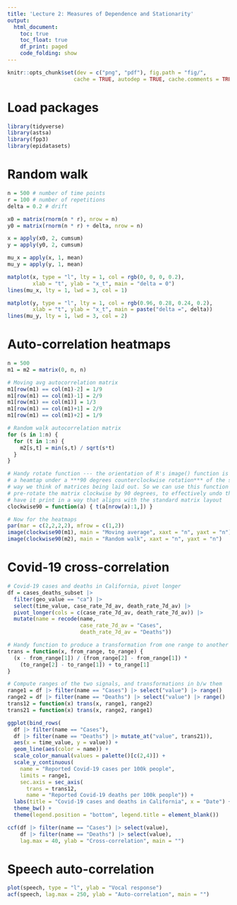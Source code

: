 ```yaml
---
title: 'Lecture 2: Measures of Dependence and Stationarity'
output:
  html_document:
    toc: true
    toc_float: true
    df_print: paged
    code_folding: show
---
```


```r
knitr::opts_chunk$set(dev = c("png", "pdf"), fig.path = "fig/",
                     cache = TRUE, autodep = TRUE, cache.comments = TRUE)
```

# Load packages

```r
library(tidyverse)
library(astsa)
library(fpp3)
library(epidatasets)
```

# Random walk

```r
n = 500 # number of time points
r = 100 # number of repetitions
delta = 0.2 # drift

x0 = matrix(rnorm(n * r), nrow = n)
y0 = matrix(rnorm(n * r) + delta, nrow = n)

x = apply(x0, 2, cumsum)
y = apply(y0, 2, cumsum)

mu_x = apply(x, 1, mean)
mu_y = apply(y, 1, mean)

matplot(x, type = "l", lty = 1, col = rgb(0, 0, 0, 0.2),
        xlab = "t", ylab = "x_t", main = "delta = 0")
lines(mu_x, lty = 1, lwd = 3, col = 1)

matplot(y, type = "l", lty = 1, col = rgb(0.96, 0.28, 0.24, 0.2),
        xlab = "t", ylab = "x_t", main = paste("delta =", delta))
lines(mu_y, lty = 1, lwd = 3, col = 2)
```

# Auto-correlation heatmaps

```r
n = 500
m1 = m2 = matrix(0, n, n)

# Moving avg autocorrelation matrix
m1[row(m1) == col(m1)-2] = 1/9
m1[row(m1) == col(m1)-1] = 2/9
m1[row(m1) == col(m1)] = 1/3
m1[row(m1) == col(m1)+1] = 2/9
m1[row(m1) == col(m1)+2] = 1/9

# Random walk autocorrelation matrix
for (s in 1:n) {
  for (t in 1:n) {
    m2[s,t] = min(s,t) / sqrt(s*t)
  }
}

# Handy rotate function --- the orientation of R's image() function is to plot
# a heamtap under a ***90 degrees counterclockwise rotation*** of the standard
# way we think of matrices being laid out. So we can use this function below to
# pre-rotate the matrix clockwise by 90 degrees, to effectively undo this and
# have it print in a way that aligns with the standard matrix layout
clockwise90 = function(a) { t(a[nrow(a):1,]) }

# Now for the heatmaps
par(mar = c(2,2,2,2), mfrow = c(1,2))
image(clockwise90(m1), main = "Moving average", xaxt = "n", yaxt = "n")
image(clockwise90(m2), main = "Random walk", xaxt = "n", yaxt = "n")
```

# Covid-19 cross-correlation

```r
# Covid-19 cases and deaths in California, pivot longer
df = cases_deaths_subset |>
  filter(geo_value == "ca") |>
  select(time_value, case_rate_7d_av, death_rate_7d_av) |>
  pivot_longer(cols = c(case_rate_7d_av, death_rate_7d_av)) |>
  mutate(name = recode(name, 
                       case_rate_7d_av = "Cases", 
                       death_rate_7d_av = "Deaths"))

# Handy function to produce a transformation from one range to another
trans = function(x, from_range, to_range) {
  (x - from_range[1]) / (from_range[2] - from_range[1]) *
    (to_range[2] - to_range[1]) + to_range[1]
}

# Compute ranges of the two signals, and transformations in b/w them
range1 = df |> filter(name == "Cases") |> select("value") |> range()
range2 = df |> filter(name == "Deaths") |> select("value") |> range()
trans12 = function(x) trans(x, range1, range2)
trans21 = function(x) trans(x, range2, range1)

ggplot(bind_rows(
  df |> filter(name == "Cases"),
  df |> filter(name == "Deaths") |> mutate_at("value", trans21)),
  aes(x = time_value, y = value)) +
  geom_line(aes(color = name)) +
  scale_color_manual(values = palette()[c(2,4)]) +
  scale_y_continuous(
    name = "Reported Covid-19 cases per 100k people", 
    limits = range1,
    sec.axis = sec_axis(
      trans = trans12, 
      name = "Reported Covid-19 deaths per 100k people")) +
  labs(title = "Covid-19 cases and deaths in California", x = "Date") +
  theme_bw() + 
  theme(legend.position = "bottom", legend.title = element_blank())

ccf(df |> filter(name == "Cases") |> select(value),
    df |> filter(name == "Deaths") |> select(value),
    lag.max = 40, ylab = "Cross-correlation", main = "")
```

# Speech auto-correlation

```r
plot(speech, type = "l", ylab = "Vocal response")
acf(speech, lag.max = 250, ylab = "Auto-correlation", main = "")
```